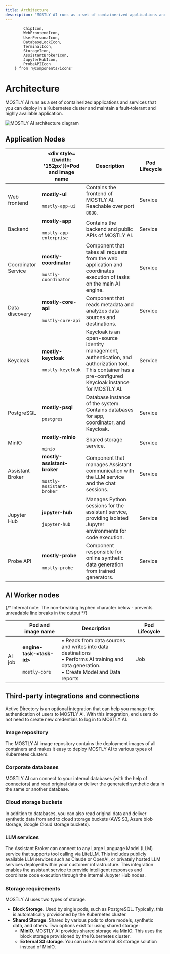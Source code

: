 ```yaml
---
title: Architecture
description: "MOSTLY AI runs as a set of containerized applications and services that you can deploy in a Kubernetes cluster and maintain a fault-tolerant and highly available application."
---
```


            ChipIcon,
            WebFrontendIcon,
            UserPersonaIcon,
            DatabaseLockIcon,
            TerminalIcon,
            StorageIcon,
            AssistantBrokerIcon,
            JupyterHubIcon,
            ProbeAPIIcon
        } from '@components/icons'

# Architecture

MOSTLY AI runs as a set of containerized applications and services that you can deploy in a Kubernetes cluster and maintain a fault-tolerant and highly available application.

<Image src="/docs/docimages/install/mostly-ai-architecture.svg" alt="MOSTLY AI architecture diagram" width={800} height={30} />

## Application Nodes

|     | <div style={{width: '152px'}}>Pod and image name</div> | Description | Pod Lifecycle |
| --- | --- | --- | --- |
| <WebFrontendIcon/> Web frontend          | **mostly-ui**<br /><br />`mostly-app-ui`                           | Contains the frontend of MOSTLY AI. Reachable over port `8080`. | Service |
| <TerminalIcon/> Backend                  | **mostly-app**<br /><br />`mostly-app-enterprise`                  | Contains the backend and public APIs of MOSTLY AI. | Service |
| <DatabaseLockIcon /> Coordinator Service | **mostly-coordinator**<br /><br />`mostly-coordinator`             | Component that takes all requests from the web application and coordinates execution of tasks on the main AI engine. | Service |
| <StorageIcon /> Data discovery           | **mostly-core-api**<br /><br />`mostly-core-api`                   | Component that reads metadata and analyzes data sources and destinations. | Service |
| <UserPersonaIcon /> Keycloak             | **mostly-keycloak**<br /><br />`mostly-keycloak`                   | Keycloak is an open-source identity management, authentication, and authorization tool. This container has a pre-configured Keycloak instance for MOSTLY AI. | Service |
| <DatabaseLockIcon /> PostgreSQL          | **mostly-psql**<br /><br />`postgres`                              | Database instance of the system. Contains databases for app, coordinator, and Keycloak. | Service |
| <DatabaseLockIcon /> MinIO               | **mostly-minio**<br /><br />`minio`                                | Shared storage service. | Service |
| <AssistantBrokerIcon /> Assistant Broker | **mostly-assistant-broker**<br /><br />`mostly-assistant-broker`   | Component that manages Assistant communication with the LLM service and the chat sessions. | Service |
| <JupyterHubIcon /> Jupyter Hub           | **jupyter-hub**<br /><br />`jupyter-hub`                           | Manages Python sessions for the assistant service, providing isolated Jupyter environments for code execution. | Service |
| <ProbeAPIIcon /> Probe API               | **mostly-probe**<br /><br />`mostly-probe`                         | Component responsible for online synthetic data generation from trained generators. | Service |


## AI Worker nodes

{/* Internal note: The non-breaking hyphen character below &#x2011; prevents unreadable line breaks in the output */}

|     | Pod and image name | Description | Pod Lifecycle |
| --- | ------------------ | ----------- | ------------- |
| <ChipIcon/> AI job                   | **engine-task-\<task-id>**<br /><br />`mostly-core`  | • Reads from data sources and writes into data destinations<br />• Performs AI training and data generation.<br />• Create Model and Data reports | Job |

## Third-party integrations and connections

Active Directory is an optional integration that can help you manage the authentication of users to MOSTLY AI. With this integration, end users do not need to create new credentials to log in to MOSTLY AI.

### Image repository

The MOSTLY AI image repository contains the deployment images of all containers and makes it easy to deploy MOSTLY AI to various types of Kubernetes clusters.

### Corporate databases

MOSTLY AI can connect to your internal databases (with the help of [connectors](/connectors)) and read original data or deliver the generated synthetic data in the same or another database.

### Cloud storage buckets

In addition to databases, you can also read original data and deliver synthetic data from and to cloud storage buckets (AWS S3, Azure blob storage, Google Cloud storage buckets).

### LLM services

The Assistant Broker can connect to any Large Language Model (LLM) service that supports tool calling via LiteLLM. This includes publicly available LLM services such as Claude or OpenAI, or privately hosted LLM services deployed within your customer infrastructure. This integration enables the assistant service to provide intelligent responses and coordinate code execution through the internal Jupyter Hub nodes.

### Storage requirements

MOSTLY AI uses two types of storage.

* **Block Storage**. Used by single pods, such as PostgreSQL. Typically, this is automatically provisioned by the Kubernetes cluster.
* **Shared Storage**. Shared by various pods to store models, synthetic data, and others. Two options exist for using shared storage:
    * **MinIO**. MOSTLY AI provides shared storage via [MinIO](https://min.io/). This uses the block storage provisioned by the Kubernetes cluster.
    * **External S3 storage**. You can use an external S3 storage solution instead of MinIO.
